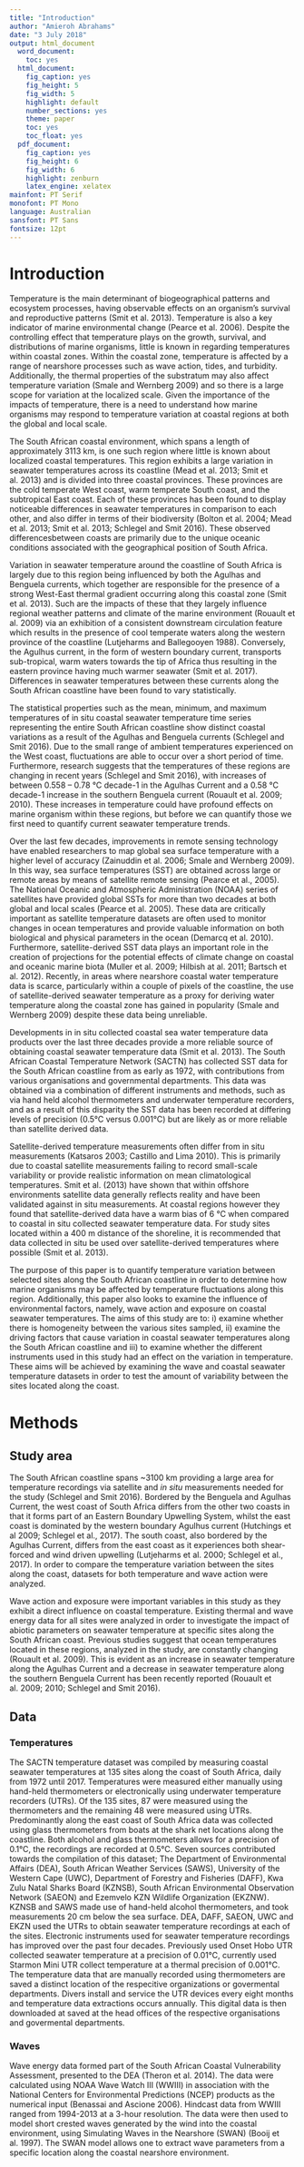 ```yaml
---
title: "Introduction"
author: "Amieroh Abrahams"
date: "3 July 2018"
output: html_document
  word_document:
    toc: yes
  html_document:
    fig_caption: yes
    fig_height: 5
    fig_width: 5
    highlight: default
    number_sections: yes
    theme: paper
    toc: yes
    toc_float: yes
  pdf_document:
    fig_caption: yes
    fig_height: 6
    fig_width: 6
    highlight: zenburn
    latex_engine: xelatex
mainfont: PT Serif
monofont: PT Mono
language: Australian
sansfont: PT Sans
fontsize: 12pt
---
```


# Introduction

Temperature is the main determinant of biogeographical patterns and ecosystem processes, having observable effects on an organism’s survival and reproductive patterns (Smit et al. 2013). Temperature is also a key indicator of marine environmental change (Pearce et al. 2006). Despite the controlling effect that temperature plays on the growth, survival, and distributions of marine organisms, little is known in regarding temperatures within coastal zones. Within the coastal zone, temperature is affected by a range of nearshore processes such as wave action, tides, and turbidity. Additionally, the thermal properties of the substratum may also affect temperature variation (Smale and Wernberg 2009) and so there is a large scope for variation at the localized scale. Given the importance of the impacts of temperature, there is a need to understand how marine organisms may respond to temperature variation at coastal regions at both the global and local scale.

The South African coastal environment, which spans a length of approximately 3113 km, is one such region where little is known about localized coastal temperatures. This region exhibits a large variation in seawater temperatures across its coastline (Mead et al. 2013; Smit et al. 2013) and is divided into three coastal provinces. These provinces are the cold temperate West coast, warm temperate South coast, and the subtropical East coast. Each of these provinces has been found to display noticeable differences in seawater temperatures in comparison to each other, and also differ in terms of their biodiversity (Bolton et al. 2004; Mead et al. 2013; Smit et al. 2013; Schlegel and Smit 2016). These observed differencesbetween coasts are primarily due to the unique oceanic conditions associated with the geographical position of South Africa.

Variation in seawater temperature around the coastline of South Africa is largely due to this region being influenced by both the Agulhas and Benguela currents, which together are responsible for the presence of a strong West-East thermal gradient occurring along this coastal zone (Smit et al. 2013). Such are the impacts of these that they largely influence regional weather patterns and climate of the marine environment (Rouault et al. 2009) via an exhibition of a consistent downstream circulation feature which results in the presence of cool temperate waters along the western province of the coastline (Lutjeharms and Ballegooyen 1988). Conversely, the Agulhus current, in the form of western boundary current, transports sub-tropical, warm waters towards the tip of Africa thus resulting in the eastern province having much warmer seawater (Smit et al. 2017). Differences in seawater temperatures between these currents along the South African coastline have been found to vary statistically.

 The statistical properties such as the mean, minimum, and maximum temperatures of in situ coastal seawater temperature time series representing the entire South African coastline show distinct coastal variations as a result of the Agulhas and Benguela currents (Schlegel and Smit 2016). Due to the small range of ambient temperatures experienced on the West coast, fluctuations are able to occur over a short period of time. Furthermore, research suggests that the temperatures of these regions are changing in recent years (Schlegel and Smit 2016), with increases of between 0.558 – 0.78 °C decade-1 in the Agulhas Current and a 0.58 °C decade-1 increase in the southern Benguela current (Rouault et al. 2009; 2010). These increases in temperature could have profound effects on marine organism within these regions, but before we can quantify those we first need to quantify current seawater temperature trends. 
 
Over the last few decades, improvements in remote sensing technology have enabled researchers to map global sea surface temperature with a higher level of accuracy (Zainuddin et al. 2006; Smale and Wernberg 2009). In this way, sea surface temperatures (SST) are obtained across large or remote areas by means of satellite remote sensing (Pearce et al., 2005). The National Oceanic and Atmospheric Administration (NOAA) series of satellites have provided global SSTs for more than two decades at both global and local scales (Pearce et al. 2005). These data are critically important as satellite temperature datasets are often used to monitor changes in ocean temperatures and provide valuable information on both biological and physical parameters in the ocean (Demarcq et al. 2010). Furthermore, satellite-derived SST data plays an important role in the creation of projections for the potential effects of climate change on coastal and oceanic marine biota (Muller et al. 2009; Hilbish at al. 2011; Bartsch et al. 2012). Recently, in areas where nearshore coastal water temperature data is scarce, particularly within a couple of pixels of the coastline, the use of satellite-derived seawater temperature as a proxy for deriving water temperature along the coastal zone has gained in popularity (Smale and Wernberg 2009) despite these data being unreliable. 

Developments in in situ collected coastal sea water temperature data products over the last three decades provide a more reliable source of obtaining coastal seawater temperature data (Smit et al. 2013). The South African Coastal Temperature Network (SACTN) has collected SST data for the South African coastline from as early as 1972, with contributions from various organisations and governmental departments. This data was obtained via a combination of different instruments and methods, such as via hand held alcohol thermometers and underwater temperature recorders, and as a result of this disparity the SST data has been recorded at differing levels of precision (0.5°C versus 0.001°C) but are likely as or more reliable than satellite derived data. 

Satellite-derived temperature measurements often differ from in situ measurements (Katsaros 2003; Castillo and Lima 2010). This is primarily due to coastal satellite measurements failing to record small-scale variability or provide realistic information on mean climatological temperatures. Smit et al. (2013) have shown that within offshore environments satellite data generally reflects reality and have been validated against in situ measurements. At coastal regions however they found that satellite-derived data have a warm bias of 6 °C when compared to coastal in situ collected seawater temperature data. For study sites located within a 400 m distance of the shoreline, it is recommended that data collected in situ be used over satellite-derived temperatures where possible (Smit et al. 2013).

The purpose of this paper is to quantify temperature variation between selected sites along the South African coastline in order to determine how marine organisms may be affected by temperature fluctuations along this region. Additionally, this paper also looks to examine the influence of environmental factors, namely, wave action and exposure on coastal seawater temperatures. The aims of this study are to: i) examine whether there is homogeneity between the various sites sampled, ii) examine the driving factors that cause variation in coastal seawater temperatures along the South African coastline and iii) to examine whether the different instruments used in this study had an effect on the variation in temperature. These aims will be achieved by examining the wave and coastal seawater temperature datasets in order to test the amount of variability between the sites located along the coast.

# Methods
## Study area

The South African coastline spans ~3100 km providing a large area for temperature recordings via satellite and *in situ* measurements needed for the study (Schlegel and Smit 2016). Bordered by the Benguela and Agulhas Current, the west coast of South Africa differs from the other two coasts in that it forms part of an Eastern Boundary Upwelling System, whilst the east coast is dominated by the western boundary Agulhus current (Hutchings et al 2009; Schlegel et al., 2017). The south coast, also bordered by the Agulhas Current, differs from the east coast as it experiences both shear-forced and wind driven upwelling (Lutjeharms et al. 2000; Schlegel et al., 2017). In order to compare the temperature variation between the sites along the coast, datasets for both temperature and wave action were analyzed.

Wave action and exposure were important variables in this study as they exhibit a direct influence on coastal temperature. Existing thermal and wave energy data for all sites were analyzed in order to investigate the impact of abiotic parameters on seawater temperature at specific sites along the South African coast. Previous studies suggest that ocean temperatures located in these regions, analyzed in the study, are constantly changing (Rouault et al. 2009). This is evident as an increase in seawater temperature along the Agulhas Current and a decrease in seawater temperature along the southern Benguela Current has been recently reported (Rouault et al. 2009; 2010; Schlegel and Smit 2016).

## Data

### Temperatures

The SACTN temperature dataset was compiled by measuring coastal seawater temperatures at 135 sites along the coast of South Africa, daily from 1972 until 2017. Temperatures were measured either manually using hand-held thermometers or electronically using underwater temperature recorders (UTRs). Of the 135 sites, 87 were measured using the thermometers and the remaining 48 were measured using UTRs. Predominantly along the east coast of South Africa data was collected using glass thermometers from boats at the shark net locations along the coastline. Both alcohol and glass thermometers allows for a precision of 0.1°C, the recordings are recorded at 0.5°C. Seven sources contributed towards the compilation of this dataset; The Department of Environmental Affairs (DEA), South African Weather Services (SAWS), University of the Western Cape (UWC), Department of Forestry and Fisheries (DAFF), Kwa Zulu Natal Sharks Board (KZNSB), South African Environmental Observation Network (SAEON) and Ezemvelo KZN Wildlife Organization (EKZNW). KZNSB and SAWS made use of hand-held alcohol thermometers, and took measurements 20 cm below the sea surface. DEA, DAFF, SAEON, UWC and EKZN used the UTRs to obtain seawater temperature recordings at each of the sites. Electronic instruments used for seawater temperature recordings has improved over the past four decades. Previously used Onset Hobo UTR collected seawater temperature at  a precision of 0.01°C, currently used Starmon Mini UTR collect temperature at a thermal precision of 0.001°C. The temperature data that are manually recorded using thermometers are saved a distinct location of the respecitive organizations or govermental departments. Divers install and service the UTR devices every eight months and temperature data extractions occurs annually. This digital data is then downloaded at saved at the head offices of the respective organisations and govermental departments. 

### Waves

Wave energy data formed part of the South African Coastal Vulnerability Assessment, presented to the DEA (Theron et al. 2014). The data were calculated using NOAA Wave Watch III (WWIII) in association with the National Centers for Environmental Predictions (NCEP) products as the numerical input (Benassai and Ascione 2006). Hindcast data from WWIII ranged from 1994-2013 at a 3-hour resolution. The data were then used to model short crested waves generated by the wind into the coastal environment, using Simulating Waves in the Nearshore (SWAN) (Booij et al. 1997). The SWAN model allows one to extract wave parameters from a specific location along the coastal nearshore environment.

